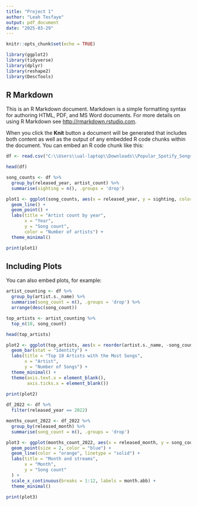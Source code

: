 ---
title: "Project 1"
author: "Leah Tesfaye"
output: pdf_document
date: "2025-03-29"
---

```{r setup, include=FALSE}
knitr::opts_chunk$set(echo = TRUE)
```

```{r}
library(ggplot2)
library(tidyverse)
library(dplyr)
library(reshape2)
library(DescTools)
```

## R Markdown

This is an R Markdown document. Markdown is a simple formatting syntax for authoring HTML, PDF, and MS Word documents. For more details on using R Markdown see <http://rmarkdown.rstudio.com>.

When you click the **Knit** button a document will be generated that includes both content as well as the output of any embedded R code chunks within the document. You can embed an R code chunk like this:

```{r}
df <- read.csv("C:\\Users\\ual-laptop\\Downloads\\Popular_Spotify_Songs.csv")

head(df)
```

```{r}
song_counts <- df %>%
  group_by(released_year, artist_count) %>%
  summarise(sighting = n(), .groups = 'drop')
```


```{r}
plot1 <- ggplot(song_counts, aes(x = released_year, y = sighting, color = as.factor(artist_count), group = artist_count)) +
  geom_line() +
  geom_point() +
  labs(title = "Artist count by year",
       x = "Year",
       y = "Song count",
       color = "Number of artists") +
  theme_minimal()

print(plot1)
```

## Including Plots

You can also embed plots, for example:

```{r}
artist_counting <- df %>%
  group_by(artist.s._name) %>%
  summarise(song_count = n(), .groups = 'drop') %>%
  arrange(desc(song_count))

top_artists <- artist_counting %>%
  top_n(10, song_count)

head(top_artists)
```

```{r}
plot2 <- ggplot(top_artists, aes(x = reorder(artist.s._name, -song_count), y = song_count, fill = artist.s._name)) +
  geom_bar(stat = "identity") +
  labs(title = "Top 10 Artists with the Most Songs",
       x = "Artist",
       y = "Number of Songs") +
  theme_minimal() +
  theme(axis.text.x = element_blank(),
        axis.ticks.x = element_blank())
  
print(plot2)
```

```{r}
df_2022 <- df %>%
  filter(released_year == 2022)

months_count_2022 <- df_2022 %>%
  group_by(released_month) %>%
  summarise(song_count = n(), .groups = 'drop')
```

```{r}
plot3 <- ggplot(months_count_2022, aes(x = released_month, y = song_count)) +
  geom_point(size = 2, color = "blue") +
  geom_line(color = "orange", linetype = "solid") +
  labs(title = "Month and streams",
       x = "Month",
       y = "Song count"
  ) +
  scale_x_continuous(breaks = 1:12, labels = month.abb) +
  theme_minimal()

print(plot3)
```
